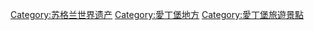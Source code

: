 {{Cat main|愛丁堡舊城}}
{{Commonscat|Old Town of Edinburgh}}

[[Category:苏格兰世界遗产|Category:苏格兰世界遗产]]
[[Category:愛丁堡地方|Category:愛丁堡地方]]
[[Category:愛丁堡旅遊景點|Category:愛丁堡旅遊景點]]